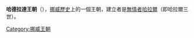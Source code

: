 {{Multiple issues|
{{Expand language|1=en|time=2020-10-11T09:11:43+00:00}}
{{Unreferenced|time=2020-10-11T09:11:43+00:00}}
}}
{{Royal house|
| surname     = 哈德拉達王朝
| parent house= [[金髮王朝|金髮王朝]]
| country     = [[挪威|挪威]]
| titles      = [[挪威君主列表|挪威國王]]
| founder     = [[無情者哈拉爾|哈拉爾三世]]
| founded     = 1047年
| final ruler = [[馬格努斯五世|馬格努斯五世]]
| dissolution = 1184年
}}
'''哈德拉達王朝'''（{{lang-no|Hardrådeætta}}），[[挪威歷史|挪威歷史]]上的一個王朝，建立者是[[無情者哈拉爾|無情者哈拉爾]]（即哈拉爾三世）。

{{歐洲各國王室|北歐}}
{{Authority control}}

[[Category:挪威王朝|Category:挪威王朝]]